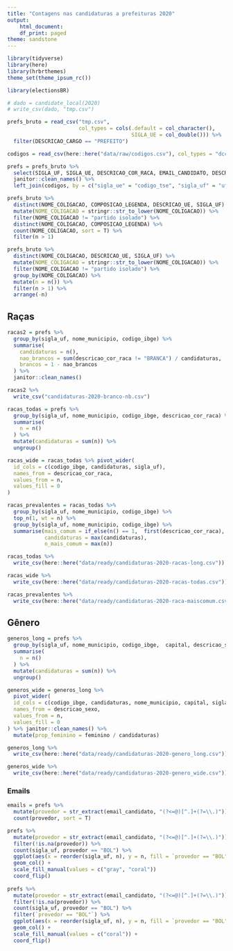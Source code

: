 ```yaml
---
title: "Contagens nas candidaturas a prefeituras 2020"
output:
    html_document:
    df_print: paged
theme: sandstone
---
```


```r
library(tidyverse)
library(here)
library(hrbrthemes)
theme_set(theme_ipsum_rc())

library(electionsBR)
```

```r
# dado = candidate_local(2020)
# write_csv(dado, "tmp.csv")
```


```r
prefs_bruto = read_csv("tmp.csv",
                       col_types = cols(.default = col_character(), 
                                        SIGLA_UE = col_double())) %>% 
  filter(DESCRICAO_CARGO == "PREFEITO") 

codigos = read_csv(here::here("data/raw/codigos.csv"), col_types = "dcccc")

prefs = prefs_bruto %>% 
  select(SIGLA_UF, SIGLA_UE, DESCRICAO_COR_RACA, EMAIL_CANDIDATO, DESCRICAO_SEXO) %>% 
  janitor::clean_names() %>% 
  left_join(codigos, by = c("sigla_ue" = "codigo_tse", "sigla_uf" = "uf")) 

```


```r
prefs_bruto %>% 
  distinct(NOME_COLIGACAO, COMPOSICAO_LEGENDA, DESCRICAO_UE, SIGLA_UF) %>% 
  mutate(NOME_COLIGACAO = stringr::str_to_lower(NOME_COLIGACAO)) %>% 
  filter(NOME_COLIGACAO != "partido isolado") %>%
  distinct(NOME_COLIGACAO, COMPOSICAO_LEGENDA) %>% 
  count(NOME_COLIGACAO, sort = T) %>% 
  filter(n > 1)

prefs_bruto %>% 
  distinct(NOME_COLIGACAO, DESCRICAO_UE, SIGLA_UF) %>% 
  mutate(NOME_COLIGACAO = stringr::str_to_lower(NOME_COLIGACAO)) %>% 
  filter(NOME_COLIGACAO != "partido isolado") %>% 
  group_by(NOME_COLIGACAO) %>% 
  mutate(n = n()) %>% 
  filter(n > 1) %>% 
  arrange(-n)
```

## Raças

```r
racas2 = prefs %>%
  group_by(sigla_uf, nome_municipio, codigo_ibge) %>%
  summarise(
    candidaturas = n(),
    nao_brancos = sum(descricao_cor_raca != "BRANCA") / candidaturas, 
    brancos = 1 - nao_brancos
  ) %>% 
  janitor::clean_names()

racas2 %>% 
  write_csv("candidaturas-2020-branco-nb.csv")
```

```r
racas_todas = prefs %>%
  group_by(sigla_uf, nome_municipio, codigo_ibge, descricao_cor_raca) %>%
  summarise(
    n = n()
  ) %>% 
  mutate(candidaturas = sum(n)) %>% 
  ungroup()

racas_wide = racas_todas %>% pivot_wider(
  id_cols = c(codigo_ibge, candidaturas, sigla_uf), 
  names_from = descricao_cor_raca, 
  values_from = n, 
  values_fill = 0
)

racas_prevalentes = racas_todas %>% 
  group_by(sigla_uf, nome_municipio, codigo_ibge) %>% 
  top_n(1, wt = n) %>% 
  group_by(sigla_uf, nome_municipio, codigo_ibge) %>% 
  summarise(mais_comum = if_else(n() == 1,  first(descricao_cor_raca), "VÁRIAS"), 
            candidaturas = max(candidaturas), 
            n_mais_comum = max(n))

racas_todas %>% 
  write_csv(here::here("data/ready/candidaturas-2020-racas-long.csv"))

racas_wide %>% 
  write_csv(here::here("data/ready/candidaturas-2020-racas-todas.csv"))

racas_prevalentes %>% 
  write_csv(here::here("data/ready/candidaturas-2020-raca-maiscomum.csv"))
```


## Gênero

```r
generos_long = prefs %>%
  group_by(sigla_uf, nome_municipio, codigo_ibge,  capital, descricao_sexo) %>%
  summarise(
    n = n()
  ) %>% 
  mutate(candidaturas = sum(n)) %>% 
  ungroup()

generos_wide = generos_long %>% 
  pivot_wider(
  id_cols = c(codigo_ibge, candidaturas, nome_municipio, capital, sigla_uf), 
  names_from = descricao_sexo, 
  values_from = n, 
  values_fill = 0
) %>% janitor::clean_names() %>% 
  mutate(prop_feminino = feminino / candidaturas)

generos_long %>% 
  write_csv(here::here("data/ready/candidaturas-2020-genero_long.csv"))

generos_wide %>% 
  write_csv(here::here("data/ready/candidaturas-2020-genero_wide.csv"))

```


### Emails

```r
emails = prefs %>% 
  mutate(provedor = str_extract(email_candidato, "(?<=@)[^.]+(?=\\.)")) %>% 
  count(provedor, sort = T)
```


```r
prefs %>% 
  mutate(provedor = str_extract(email_candidato, "(?<=@)[^.]+(?=\\.)")) %>% 
  filter(!is.na(provedor)) %>% 
  count(sigla_uf, provedor == "BOL") %>% 
  ggplot(aes(x = reorder(sigla_uf, n), y = n, fill = `provedor == "BOL"`)) + 
  geom_col() + 
  scale_fill_manual(values = c("gray", "coral"))
  coord_flip()
  
prefs %>% 
  mutate(provedor = str_extract(email_candidato, "(?<=@)[^.]+(?=\\.)")) %>% 
  filter(!is.na(provedor)) %>% 
  count(sigla_uf, provedor == "BOL") %>% 
  filter(`provedor == "BOL"`) %>% 
  ggplot(aes(x = reorder(sigla_uf, n), y = n, fill = `provedor == "BOL"`)) + 
  geom_col() + 
  scale_fill_manual(values = c("coral")) + 
  coord_flip()
```

